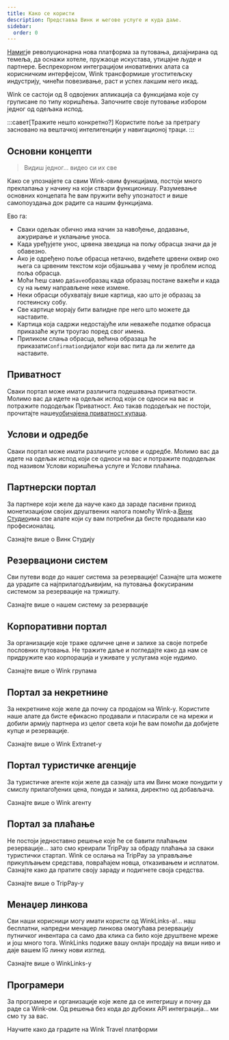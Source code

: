 ```yaml
---
title: Како се користи
description: Представља Винк и његове услуге и куда даље.
sidebar:
  order: 0
---
```


[Намиг](https://wink.travel)је револуционарна нова платформа за путовања, дизајнирана од темеља, да оснажи хотеле, пружаоце искустава, утицајне људе и партнере. Беспрекорном интеграцијом иновативних алата са корисничким интерфејсом, Wink трансформише угоститељску индустрију, чинећи повезивање, раст и успех лакшим него икад.

Wink се састоји од 8 одвојених апликација са функцијама које су груписане по типу коришћења.
Започните своје путовање избором једног од одељака испод.

:::савет\[Тражите нешто конкретно?]
Користите поље за претрагу засновано на вештачкој интелигенцији у навигационој траци.
:::

## Основни концепти

> Видиш једног... видео си их све

Како се упознајете са свим Wink-овим функцијама, постоји много преклапања у начину на који ствари функционишу.
Разумевање основних концепата ће вам пружити већу упознатост и више самопоуздања док радите са нашим функцијама.

Ево га:

* Сваки одељак обично има начин за навођење, додавање, ажурирање и уклањање уноса.
* Када уређујете унос, црвена звездица<Badge text="*" variant="danger" size="large" />
  на пољу обрасца значи да је обавезно.
* Ако је одређено поље обрасца нетачно, видећете црвени оквир око њега са црвеним текстом који објашњава у чему је проблем испод поља обрасца.
* Моћи ћеш само да`Save`образац када образац постане важећи и када су на њему направљене неке измене.
* Неки обрасци обухватају више картица, као што је образац за гостеинску собу.
* Све картице морају бити валидне пре него што можете да наставите.
* Картица која садржи недостајуће или неважеће податке обрасца приказаће жути троугао<Badge text="⚠️" variant="caution" size="large" />
  поред свог имена.
* Приликом слања обрасца, већина образаца ће приказати`Confirmation`дијалог који вас пита да ли желите да наставите.

## Приватност

Сваки портал може имати различита подешавања приватности. Молимо вас да идете на одељак испод који се односи на вас и потражите пододељак Приватност. Ако такав пододељак не постоји, прочитајте наше[уобичајена приватност купаца](/booking-engine/privacy).

## Услови и одредбе

Сваки портал може имати различите услове и одредбе. Молимо вас да идете на одељак испод који се односи на вас и потражите пододељак под називом Услови коришћења услуге и Услови плаћања.

## Партнерски портал

За партнере који желе да науче како да зараде пасивни приход монетизацијом својих друштвених налога помоћу Wink-а.[Винк Студио](https://studio.wink.travel)има све алате који су вам потребни да бисте продавали као професионалац.

<LinkButton href="/studio/what-is-studio">
  Сазнајте више о Винк Студију
</LinkButton>


## Резервациони систем

Сви путеви воде до нашег система за резервације! Сазнајте шта можете да урадите са најприлагодљивијим, на путовања фокусираним системом за резервације на тржишту.

<LinkButton href="/booking-engine/in-a-nutshell">
  Сазнајте више о нашем систему за резервације
</LinkButton>


## Корпоративни портал

За организације које траже одличне цене и залихе за своје потребе пословних путовања. Не тражите даље и погледајте како да нам се придружите као корпорација и уживате у услугама које нудимо.

<LinkButton href="/corporate/what-is-group">
  Сазнајте више о Wink групама
</LinkButton>


## Портал за некретнине

За некретнине које желе да почну са продајом на Wink-у. Користите наше алате да бисте ефикасно продавали и пласирали се на мрежи и добили армију партнера из целог света који ће вам помоћи да добијете купце и резервације.

<LinkButton href="/extranet/what-is-extranet">
  Сазнајте више о Wink Extranet-у
</LinkButton>


## Портал туристичке агенције

За туристичке агенте који желе да сазнају шта им Винк може понудити у смислу прилагођених цена, понуда и залиха, директно од добављача.

<LinkButton href="/travel-agent/what-is-agent">
  Сазнајте више о Wink агенту
</LinkButton>


## Портал за плаћање

Не постоји једноставно решење које ће се бавити плаћањем резервације... зато смо креирали TripPay за обраду плаћања за сваки туристички стартап. Wink се ослања на TripPay за управљање прикупљањем средстава, повраћајем новца, отказивањем и исплатом.
Сазнајте како да пратите своју зараду и подигнете своја средства.

<LinkButton href="/payment/what-is-trip-pay">
  Сазнајте више о TripPay-у
</LinkButton>


## Менаџер линкова

Сви наши корисници могу имати користи од WinkLinks-а!... наш бесплатни, напредни менаџер линкова омогућава резервацију путничког инвентара са само два клика са било које друштвене мреже и још много тога.
WinkLinks подиже вашу онлајн продају на виши ниво и даје вашем IG линку нови изглед.

<LinkButton href="/link-manager/wink-links">
  Сазнајте више о WinkLinks-у
</LinkButton>


## Програмери

За програмере и организације које желе да се интегришу и почну да раде са Wink-ом. Од решења без кода до дубоких API интеграција... ми смо ту за вас.

<LinkButton href="/developers/build-on-wink">
  Научите како да градите на Wink Travel платформи
</LinkButton>

